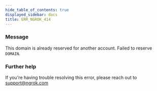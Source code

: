 ```yaml
---
hide_table_of_contents: true
displayed_sidebar: docs
title: ERR_NGROK_414
---
```


### Message

This domain is already reserved for another account. Failed to reserve `DOMAIN`.

<ErrorDetails />

### Further help

If you're having trouble resolving this error, please reach out to [support@ngrok.com](mailto:support@ngrok.com?subject=Help%20with%20ERR_NGROK_414)

